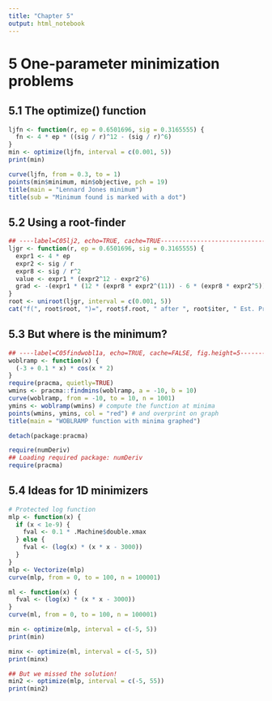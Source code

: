 ```yaml
---
title: "Chapter 5"
output: html_notebook
---
```


# 5 One-parameter minimization problems

## 5.1 The optimize() function

```r
ljfn <- function(r, ep = 0.6501696, sig = 0.3165555) {
  fn <- 4 * ep * ((sig / r)^12 - (sig / r)^6)
}
min <- optimize(ljfn, interval = c(0.001, 5))
print(min)
```

```r
curve(ljfn, from = 0.3, to = 1)
points(min$minimum, min$objective, pch = 19)
title(main = "Lennard Jones minimum")
title(sub = "Minimum found is marked with a dot")
```

## 5.2 Using a root-finder

```r
## ----label=C05lj2, echo=TRUE, cache=TRUE---------------------------------
ljgr <- function(r, ep = 0.6501696, sig = 0.3165555) {
  expr1 <- 4 * ep
  expr2 <- sig / r
  expr8 <- sig / r^2
  value <- expr1 * (expr2^12 - expr2^6)
  grad <- -(expr1 * (12 * (expr8 * expr2^(11)) - 6 * (expr8 * expr2^5)))
}
root <- uniroot(ljgr, interval = c(0.001, 5))
cat("f(", root$root, ")=", root$f.root, " after ", root$iter, " Est. Prec'n=", root$estim.prec, "\n")
```

## 5.3 But where is the minimum?

```r
## ----label=C05findwobl1a, echo=TRUE, cache=FALSE, fig.height=5-----------
woblramp <- function(x) {
  (-3 + 0.1 * x) * cos(x * 2)
}
require(pracma, quietly=TRUE)
wmins <- pracma::findmins(woblramp, a = -10, b = 10)
curve(woblramp, from = -10, to = 10, n = 1001)
ymins <- woblramp(wmins) # compute the function at minima
points(wmins, ymins, col = "red") # and overprint on graph
title(main = "WOBLRAMP function with minima graphed")
```


```r
detach(package:pracma) 

require(numDeriv)
## Loading required package: numDeriv
require(pracma)
```

## 5.4 Ideas for 1D minimizers

```r
# Protected log function
mlp <- function(x) {
  if (x < 1e-9) {
    fval <- 0.1 * .Machine$double.xmax
  } else {
    fval <- (log(x) * (x * x - 3000))
  }
}
mlp <- Vectorize(mlp)
curve(mlp, from = 0, to = 100, n = 100001)
```

```r
ml <- function(x) {
  fval <- (log(x) * (x * x - 3000))
}
curve(ml, from = 0, to = 100, n = 100001)
```

```r
min <- optimize(mlp, interval = c(-5, 5))
print(min)
```


```r
minx <- optimize(ml, interval = c(-5, 5))
print(minx)
```

```r
## But we missed the solution!
min2 <- optimize(mlp, interval = c(-5, 55))
print(min2)
```


















